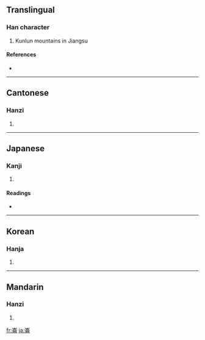 {{see|崙}}
==Translingual==

===Han character===
{{Han char|rn=46|rad=山|as=08|sn=11|four=2222<sub>7</sub>|canj=山人一月 (UOMB)}}

# Kunlun mountains in Jiangsu

====References====
* {{Han ref|kx=0314.120|dkj=08183|dj=0615.030|hdz=10781.060|uh=5D19|ud=23833|bh=B15B|bd=45403}}

----

==Cantonese==

===Hanzi===
{{yue-hanzi|jyut=|y=leun4}}

# {{defn|Cantonese}}

----

==Japanese==

===Kanji===
{{ja-kanji|grade=|rs=山08}}

# {{defn|Japanese}}

====Readings====
* {{ja-readings|on=[[ろん]] (ron), [[りん]] (rin)|kun=}}

----

==Korean==

===Hanja===
{{ko-hanja|hangeul=륜|rv=ryun|mr=ryun}}

# {{defn|Korean}}

----

==Mandarin==

===Hanzi===
{{cmn-hanzi|pin=[[lún]] ([[lun2]])|wg=lun<sup>2</sup>}}

# {{defn|Mandarin}}

[[fr:崙]]
[[ja:崙]]